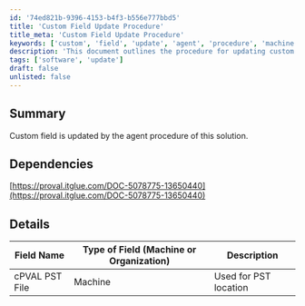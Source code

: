 ```yaml
---
id: '74ed821b-9396-4153-b4f3-b556e777bbd5'
title: 'Custom Field Update Procedure'
title_meta: 'Custom Field Update Procedure'
keywords: ['custom', 'field', 'update', 'agent', 'procedure', 'machine', 'organization']
description: 'This document outlines the procedure for updating custom fields via the agent. It includes dependencies and details about the specific fields that can be updated, including their types and descriptions.'
tags: ['software', 'update']
draft: false
unlisted: false
---
```

## Summary

Custom field is updated by the agent procedure of this solution.

## Dependencies

[https://proval.itglue.com/DOC-5078775-13650440](https://proval.itglue.com/DOC-5078775-13650440)

## Details

| Field Name         | Type of Field (Machine or Organization) | Description            |
|--------------------|-----------------------------------------|------------------------|
| cPVAL PST File     | Machine                                 | Used for PST location  |











